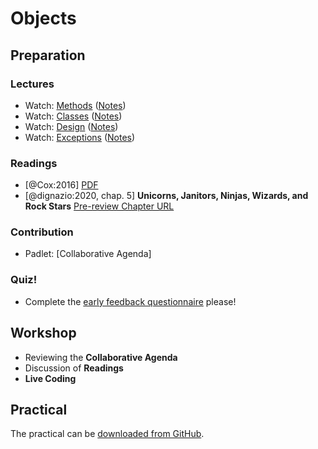 # Objects

## Preparation

### Lectures

- Watch: [Methods](https://web.microsoftstream.com/video/d953bec3-667d-4330-88ca-07deb9c68c9a) ([Notes](https://github.com/jreades/i2p/blob/master/lectures/4.1-Methods.md))
- Watch: [Classes](https://web.microsoftstream.com/video/8727d485-199e-4f49-ab87-0848366a55ea) ([Notes](https://github.com/jreades/i2p/blob/master/lectures/4.2-Classes.md))
- Watch: [Design](https://web.microsoftstream.com/video/caade180-3e55-463c-a5b9-4572dd2cd2f3) ([Notes](https://github.com/jreades/i2p/blob/master/lectures/4.3-Design.md))
- Watch: [Exceptions](https://web.microsoftstream.com/video/ab802229-9eb2-46c3-8fa6-a6dec56a6828) ([Notes](https://github.com/jreades/i2p/blob/master/lectures/4.4-Errors.md))

### Readings

- [@Cox:2016] [PDF](http://insideairbnb.com/reports/how-airbnbs-data-hid-the-facts-in-new-york-city.pdf)
- [@dignazio:2020, chap. 5] **Unicorns, Janitors, Ninjas, Wizards, and Rock Stars** [Pre-review Chapter URL](https://bookbook.pubpub.org/pub/fcshwhq6)

### Contribution

- Padlet: [Collaborative Agenda]

### Quiz!

- Complete the [early feedback questionnaire](https://moodle.ucl.ac.uk/mod/questionnaire/
view.php?id=2429914) please!

## Workshop

- Reviewing the **Collaborative Agenda**
- Discussion of **Readings**
- **Live Coding**

## Practical

The practical can be [downloaded from GitHub](https://github.com/jreades/i2p/blob/master/practicals/Practical-04-Objects.ipynb).
